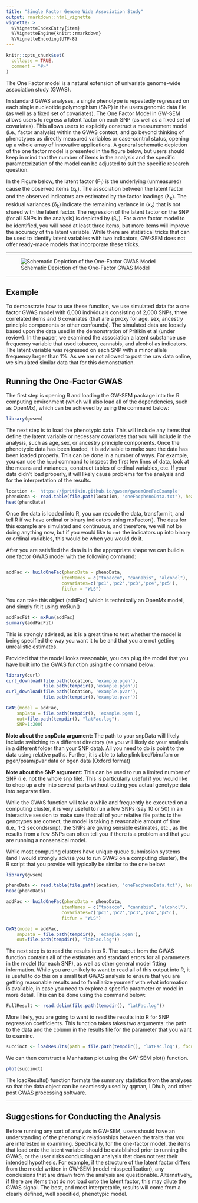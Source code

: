 ```yaml
---
title: "Single Factor Genome Wide Association Study"
output: rmarkdown::html_vignette
vignette: >
  %\VignetteIndexEntry{item}
  %\VignetteEngine{knitr::rmarkdown}
  %\VignetteEncoding{UTF-8}
---
```


```r
knitr::opts_chunk$set(
  collapse = TRUE,
  comment = "#>"
)
```

The One Factor model is a natural extension of univariate genome-wide association study (GWAS).

In standard GWAS analyses, a single phenotype is repeatedly regressed on each single nucleotide polymorphism (SNP) in the users genomic data file (as well as a fixed set of covariates). The One Factor Model in GW-SEM  allows users to regress a latent factor on each SNP (as well as a fixed set of covariates). This allows users to explicitly construct a measurement model (i.e., factor analysis) within the GWAS context, and go beyond thinking of phenotypes as directly measured variables or case-control status, opening up a whole array of innovative applications. A general schematic depiction of the one factor model is presented in the figure below, but users should keep in mind that the number of items in the analysis and the specific parameterization of the model can be adjusted to suit the specific research question. 

In the Figure below, the latent factor (F<sub>1</sub>) is the underlying (unmeasured) cause the observed items (x<sub>k</sub>). The association between the latent factor and the observed indicators are estimated by the factor loadings (&lambda;<sub>k</sub>). The residual variances (&delta;<sub>k</sub>) indicate the remaining variance in (x<sub>k</sub>) that is not shared with the latent factor. The regression of the latent factor on the SNP (for all SNPs in the analysis) is depicted by (&beta;<sub>k</sub>). For a one factor model to be identified, you will need at least three items, but more items will improve the accuracy of the latent variable. While there are statistical tricks that can be used to identify latent variables with two indicators, GW-SEM does not offer ready-made models that incorporate these tricks. 

***

![Schematic Depiction of the One-Factor GWAS Model](https://jpritikin.github.io/gwsem/exampleFigs/singleFactor.jpg)


***
## Example
To demonstrate how to use these function, we use simulated data for a one factor GWAS model with 6,000 individuals consisting of 2,000 SNPs, three correlated items and 6 covariates (that are a proxy for age, sex, ancestry principle components or other confounds). The simulated data are loosely based upon the data used in the demonstration of Pritikin et al (under review). In the paper, we examined the association a latent substance use frequency variable that used tobacco, cannabis, and alcohol as indicators.  The latent variable was regressed on each SNP with a minor allele frequency larger than 1%.  As we are not allowed to post the raw data online, we simulated similar data that for this demonstration.

## Running the One-Factor GWAS

The first step is opening R and loading the GW-SEM package into the R computing environment (which will also load all of the dependencies, such as OpenMx), which can be achieved by using the command below:

```r
library(gwsem)
```

The next step is to load the phenotypic data. This will include any items that define the latent variable or necessary covariates that you will include in the analysis, such as age, sex, or ancestry principle components. Once the phenotypic data has been loaded, it is advisable to make sure the data has been loaded properly. This can be done in a number of ways. For example, you can use the `head` command to inspect the first few lines of data, look at the means and variances, construct tables of ordinal variables, etc.  If your data didn't load properly, it will likely cause problems for the analysis and for the interpretation of the results.

```r
location <- 'https://jpritikin.github.io/gwsem/gwsemOneFacExample'
phenoData <- read.table(file.path(location, "oneFacphenoData.txt"), header=TRUE)
head(phenoData)
```

Once the data is loaded into R, you can recode the data, transform it, and tell R if we have ordinal or binary indicators using mxFactor(). The data for this example are simulated and continuous, and therefore, we will not be doing anything now, but if you would like to `cut` the indicators up into binary or ordinal variables, this would be when you would do it.


After you are satisfied the data is in the appropriate shape we can build a one factor GWAS model with the following command: 

```r
                                                                                     # You must tell GW-SEM:
addFac <- buildOneFac(phenoData = phenoData,                                         # what the data object is (which you read in above)
                     itemNames = c("tobacco", "cannabis", "alcohol"),                # what the items of the latent factor are
                     covariates=c('pc1','pc2','pc3','pc4','pc5'),                    # what covariates that you want to include in the analysis
                     fitfun = "WLS")                                                 # and the fit function that you would like to use (WLS is much faster than ML)

```

You can take this object (addFac) which is technically an OpenMx model, and simply fit it using mxRun() 

```r
addFacFit <- mxRun(addFac)
summary(addFacFit)
```

This is strongly advised, as it is a great time to test whether the model is being specified the way you want it to be and that you are not getting unrealistic estimates.

Provided that the model looks reasonable, you can plug the model that you have built into the GWAS function using the command below:

```r
library(curl)
curl_download(file.path(location, 'example.pgen'),
              file.path(tempdir(),'example.pgen'))
curl_download(file.path(location, 'example.pvar'),
              file.path(tempdir(),'example.pvar'))

GWAS(model = addFac,                                                                 # what model object you would like to fit
	snpData = file.path(tempdir(), 'example.pgen'),                                                        # that path to the snpData file.
	out=file.path(tempdir(), "latFac.log"),                                                                # the file that you would like to save the full results into
	SNP=1:200)                                                                       # the index of the snps (how many) you would like to fit
```

**Note about the snpData argument:** The path to your snpData will likely include switching to a different directory (as you will likely do your analysis in a different folder than your SNP data). All you need to do is point to the data using relative paths. Further, it is able to take plink bed/bim/fam or pgen/psam/pvar data or bgen data (Oxford format)

**Note about the SNP argument:** This can be used to run a limited number of SNP (i.e. not the whole snp file). This is particularly useful if you would like to chop up a chr into several parts without cutting you actual genotype data into separate files.

While the GWAS function will take a while and frequently be executed on a computing cluster, it is very useful to run a few SNPs (say 10 or 50) in an interactive session to make sure that: all of your relative file paths to the genotypes are correct, the model is taking a reasonable amount of time (i.e., 1-2 seconds/snp), the SNPs are giving sensible estimates, etc., as the results from a few SNPs can often tell you if there is a problem and that you are running a nonsensical model. 

While most computing clusters have unique queue submission systems (and I would strongly advise you to run GWAS on a computing cluster), the R script that you provide will typically be similar to the one below:

```r
library(gwsem)

phenoData <- read.table(file.path(location, "oneFacphenoData.txt"), header=TRUE)
head(phenoData)

addFac <- buildOneFac(phenoData = phenoData,                                         # what the data object is (which you read in above)
                     itemNames = c("tobacco", "cannabis", "alcohol"),                # what the items of the latent factor are
                     covariates=c('pc1','pc2','pc3','pc4','pc5'),                    # what covariates that you want to include in the analysis
                     fitfun = "WLS")                                                 # and the fit function that you would like to use (WLS is much faster than ML)

GWAS(model = addFac,                                                                 # what model object you would like to fit
	snpData = file.path(tempdir(), 'example.pgen'),                                                    # that path to the snpData file.
	out=file.path(tempdir(), "latFac.log"))                                                            # the file that you would like to save the full results 
```

The next step is to read the results into R. The output from the GWAS function contains all of the estimates and standard errors for all parameters in the model (for each SNP), as well as other general model fitting information.  While you are unlikely to want to read all of this output into R, it is useful to do this on a small test GWAS analysis to ensure that you are getting reasonable results and to familiarize yourself with what information is available, in case you need to explore a specific parameter or model in more detail. This can be done using the command below:  

```r
FullResult <- read.delim(file.path(tempdir(), "latFac.log"))
```

More likely, you are going to want to read the results into R for SNP regression coefficients. This function takes takes two arguments: the path to the data and the column in the results file for the parameter that you want to examine.

```r
succinct <- loadResults(path = file.path(tempdir(), "latFac.log"), focus =  "snp_to_F")
```

We can then construct a Manhattan plot using the GW-SEM plot() function. 

```r
plot(succinct)
```

The loadResults() function formats the summary statistics from the analyses so that the data object can be seamlessly used by qqman, LDhub, and other post GWAS processing software.



***

## Suggestions for Conducting the Analysis

Before running any sort of analysis in GW-SEM, users should have an understanding of the phenotypic relationships between the traits that you are interested in examining. Specifically, for the one-factor model, the items that load onto the latent variable should be established prior to running the GWAS, or the user risks conducting an analysis that does not test their intended hypothesis.  For example, if the structure of the latent factor differs from the model written in GW-SEM (model misspecification), any conclusions that are drawn from the analysis are questionable.  Alternatively, if there are items that do not load onto the latent factor, this may dilute the GWAS signal.  The best, and most interpretable, results will come from a clearly defined, well specified, phenotypic model. 

